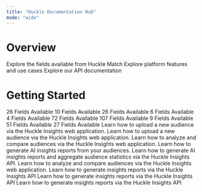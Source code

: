 ```yaml
---
title: "Huckle Documentation Hub"
mode: "wide"
---
```


# Overview

<Columns cols={3}>
  <Card title="Data Dictionary" icon="book-atlas" href="/dicts/data-dictionary">
    Explore the fields available from Huckle Match
  </Card>
  <Card title="User Guides" icon="arrow-progress" href="/user-guides/user-guide-index">
    Explore platform features and use cases
  </Card>
  <Card title="API Reference" icon="webhook" href="/api-reference/introduction">
    Explore our API documentation
  </Card>
</Columns>

# Getting Started

<Steps>
  <Step title="Explore Our Data" titleSize="h2">
    <Columns cols={2}>
      <Card title="Individual / Address" icon="person" href="/dicts/primary-fields">
        26 Fields Available
      </Card>
      <Card title="Geographic" icon="globe" href="/dicts/geographic-fields">
        10 Fields Available
      </Card>
      <Card title="Household Demographics" icon="people-roof" href="/dicts/household-fields">
        26 Fields Available
      </Card>
      <Card title="Telephone" icon="phone" href="/dicts/telephone-fields">
        6 Fields Available
      </Card>
      <Card title="Real Estate" icon="house" href="/dicts/real-estate-fields">
        4 Fields Available
      </Card>
      <Card title="MarketShare Demographics" icon="basket-shopping" href="/dicts/market-share-fields">
        72 Fields Available
      </Card>
      <Card title="Consumer Passions Index" icon="magnifying-glass-dollar" href="/dicts/consumer-passions-fields">
        107 Fields Available
      </Card>
      <Card title="Connex Clusters" icon="chart-network" href="/dicts/connex-cluster-fields">
        9 Fields Available
      </Card>
      <Card title="Connex Targets" icon="bullseye-pointer" href="/dicts/connex-target-fields">
        51 Fields Available
      </Card>
      <Card title="Census Demographics" icon="people-group" href="/dicts/census-fields">
        27 Fields Available
      </Card>
    </Columns>
  </Step>
  <Step title="Import Your Audiences" titleSize="h2">
    <Card title="Upload a File" icon="upload" horizontal="false" href="/dicts/">
      Learn how to upload a new audience via the Huckle Insights web application.
    </Card>
    <Card title="Integrate Via API" icon="cloud" horizontal="false" href="/dicts/">
      Learn how to upload a new audience via the Huckle Insights web application.
    </Card>
  </Step>
  <Step title="Analyze Results" icon="magnifying-glass" titleSize="h2">
    <Card title="Huckle Reports" icon="globe-pointer" horizontal="false" href="/dicts/">
      Learn how to analyze and compare audiences via the Huckle Insights web application.
    </Card>
    <Card title="AI Insights" icon="globe-pointer" horizontal="false" href="/dicts/">
      Learn how to generate AI insights reports from your audiences.
    </Card>
    <Card title="API Guide" icon="webhook" horizontal="false" href="/dicts/">
      Learn how to generate AI insights reports and aggregate audience statistics via the Huckle Insights API.
    </Card>
  </Step>
  <Step title="Discover Use Cases" titleSize="h2">
    <Card title="Targeted Advertising" icon="globe-pointer" horizontal="false" href="/dicts/">
      Learn how to analyze and compare audiences via the Huckle Insights web application.
    </Card>
    <Card title="Marketing Persona Development" icon="webhook" horizontal="false" href="/dicts/">
      Learn how to generate insights reports via the Huckle Insights API
    </Card>
    <Card title="Audience Insights" icon="webhook" horizontal="false" href="/dicts/">
      Learn how to generate insights reports via the Huckle Insights API
    </Card>
    <Card title="AI / Machine Learning" icon="webhook" horizontal="false" href="/dicts/">
      Learn how to generate insights reports via the Huckle Insights API
    </Card>
  </Step>
  <Step title="New Step">
    
  </Step>
</Steps>